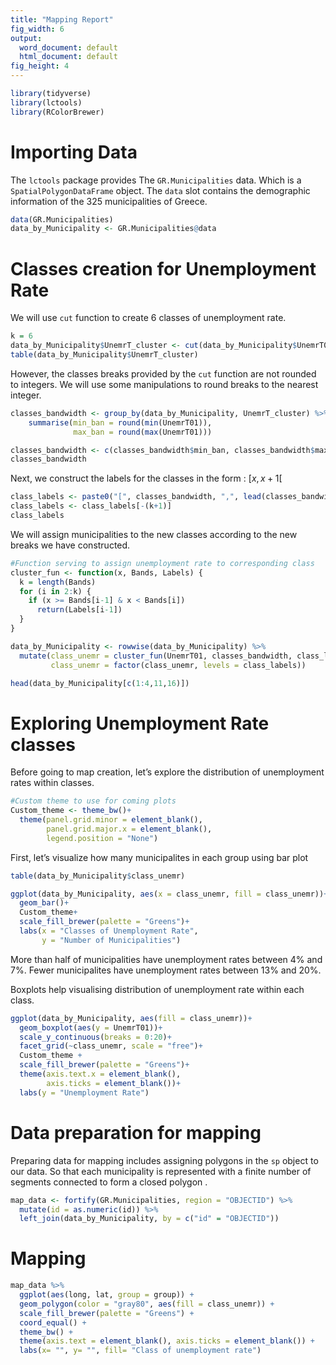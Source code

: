```yaml
---
title: "Mapping Report"
fig_width: 6
output:
  word_document: default
  html_document: default
fig_height: 4
---
```


```r
library(tidyverse)
library(lctools)
library(RColorBrewer)
```

# Importing Data

The `lctools` package provides The `GR.Municipalities` data. Which is a `SpatialPolygonDataFrame` object. The `data` slot contains the demographic information of the 325 municipalities of Greece.

```r
data(GR.Municipalities)
data_by_Municipality <- GR.Municipalities@data
```

# Classes creation for Unemployment Rate

We will use `cut` function to create 6 classes of unemployment rate.

```r
k = 6
data_by_Municipality$UnemrT_cluster <- cut(data_by_Municipality$UnemrT01, breaks = k)
table(data_by_Municipality$UnemrT_cluster)
```

However, the classes breaks provided by the `cut` function are not rounded to integers. We will use some manipulations to round breaks to the nearest integer.

```r
classes_bandwidth <- group_by(data_by_Municipality, UnemrT_cluster) %>% 
    summarise(min_ban = round(min(UnemrT01)),
              max_ban = round(max(UnemrT01)))

classes_bandwidth <- c(classes_bandwidth$min_ban, classes_bandwidth$max_ban[k])
classes_bandwidth
```

Next, we construct the labels for the classes in the form : $[x,x+1[$ 

```r
class_labels <- paste0("[", classes_bandwidth, ",", lead(classes_bandwidth), "[")
class_labels <- class_labels[-(k+1)]
class_labels
```


We will assign municipalities to the new classes according to the new breaks we have constructed.

```r
#Function serving to assign unemployment rate to corresponding class
cluster_fun <- function(x, Bands, Labels) {
  k = length(Bands)
  for (i in 2:k) {
    if (x >= Bands[i-1] & x < Bands[i])
      return(Labels[i-1])
  }
}

data_by_Municipality <- rowwise(data_by_Municipality) %>% 
  mutate(class_unemr = cluster_fun(UnemrT01, classes_bandwidth, class_labels),
         class_unemr = factor(class_unemr, levels = class_labels))

head(data_by_Municipality[c(1:4,11,16)])

```

# Exploring Unemployment Rate classes

Before going to map creation, let's explore the distribution of unemployment rates within classes.

```r
#Custom theme to use for coming plots
Custom_theme <- theme_bw()+
  theme(panel.grid.minor = element_blank(),
        panel.grid.major.x = element_blank(),
        legend.position = "None")
```

First, let's visualize how many municipalites in each group using bar plot
```r
table(data_by_Municipality$class_unemr)

ggplot(data_by_Municipality, aes(x = class_unemr, fill = class_unemr))+
  geom_bar()+
  Custom_theme+
  scale_fill_brewer(palette = "Greens")+
  labs(x = "Classes of Unemployment Rate",
       y = "Number of Municipalities")
```

More than half of municipalities have unemployment rates between 4% and 7%. Fewer municipalites have unemployment rates between 13% and 20%.

Boxplots help visualising distribution of unemployment rate within each class.

```r

ggplot(data_by_Municipality, aes(fill = class_unemr))+
  geom_boxplot(aes(y = UnemrT01))+
  scale_y_continuous(breaks = 0:20)+
  facet_grid(~class_unemr, scale = "free")+
  Custom_theme +
  scale_fill_brewer(palette = "Greens")+
  theme(axis.text.x = element_blank(),
        axis.ticks = element_blank())+
  labs(y = "Unemployment Rate")
```


# Data preparation for mapping

Preparing data for mapping includes assigning polygons in the `sp` object to our data. So that each municipality is represented with a finite number of segments connected to form a closed polygon
.
```r
map_data <- fortify(GR.Municipalities, region = "OBJECTID") %>% 
  mutate(id = as.numeric(id)) %>%
  left_join(data_by_Municipality, by = c("id" = "OBJECTID"))
```


# Mapping

```r
map_data %>% 
  ggplot(aes(long, lat, group = group)) +
  geom_polygon(color = "gray80", aes(fill = class_unemr)) +
  scale_fill_brewer(palette = "Greens") +
  coord_equal() +
  theme_bw() +
  theme(axis.text = element_blank(), axis.ticks = element_blank()) +
  labs(x= "", y= "", fill= "Class of unemployment rate")
```

